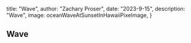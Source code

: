 



 title: "Wave",
 author: "Zachary Proser",
 date: "2023-9-15",
 description: "Wave",
 image: oceanWaveAtSunsetInHawaiiPixeImage,
} 


## Wave
